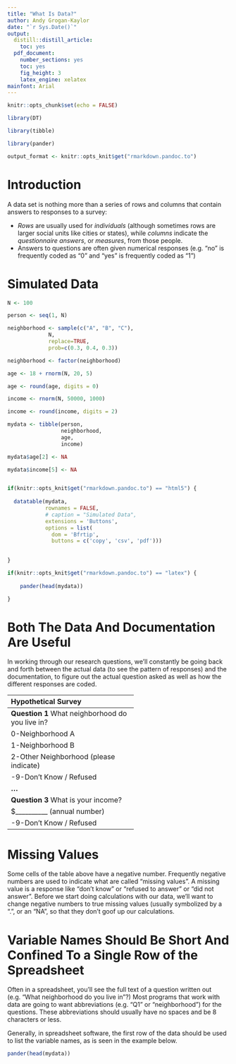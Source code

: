 ```yaml
---
title: "What Is Data?"
author: Andy Grogan-Kaylor
date: "`r Sys.Date()`"
output:
  distill::distill_article:
    toc: yes
  pdf_document: 
    number_sections: yes
    toc: yes
    fig_height: 3
    latex_engine: xelatex
mainfont: Arial
---
```


```r

knitr::opts_chunk$set(echo = FALSE)

library(DT)

library(tibble)

library(pander)

output_format <- knitr::opts_knit$get("rmarkdown.pandoc.to")

```

# Introduction

A data set is nothing more than a series of rows and columns that contain answers to responses to a survey:

* *Rows* are usually used for *individuals* (although sometimes rows are larger social units like cities or states), while *columns* indicate the *questionnaire answers*, or *measures*, from those people.
* Answers to questions are often given numerical responses (e.g. “no” is frequently coded as “0” and “yes” is frequently coded as “1”)

# Simulated Data


```r

N <- 100

person <- seq(1, N)

neighborhood <- sample(c("A", "B", "C"), 
             N, 
             replace=TRUE, 
             prob=c(0.3, 0.4, 0.3))

neighborhood <- factor(neighborhood)

age <- 18 + rnorm(N, 20, 5) 

age <- round(age, digits = 0)

income <- rnorm(N, 50000, 1000)

income <- round(income, digits = 2)

mydata <- tibble(person, 
                 neighborhood,
                 age, 
                 income)

mydata$age[2] <- NA

mydata$income[5] <- NA


if(knitr::opts_knit$get("rmarkdown.pandoc.to") == "html5") { 
  
  datatable(mydata,
            rownames = FALSE,
            # caption = "Simulated Data",
            extensions = 'Buttons',
            options = list(
              dom = 'Bfrtip',
              buttons = c('copy', 'csv', 'pdf')))

  
}

if(knitr::opts_knit$get("rmarkdown.pandoc.to") == "latex") { 
  
    pander(head(mydata))

}


```

# Both The Data And Documentation Are Useful

In working through our research questions, we’ll constantly be going back and forth between the actual data (to see the pattern of responses) and the documentation, to figure out the actual question asked as well as how the different responses are coded.

----------------------------------------
**Hypothetical Survey**
----------------------------------------
**Question 1**
What neighborhood do you live in?

0-Neighborhood A

1-Neighborhood B

2-Other Neighborhood (please indicate)

-9-Don't Know / Refused

**...**

**Question 3**
What is your income?

$__________ (annual number) 

-9-Don't Know / Refused
----------------------------------------

# Missing Values

Some cells of the table above have a negative number. Frequently negative numbers are used to indicate what are called “missing values”. A missing value is a response like “don’t know” or “refused to answer” or “did not answer”. Before we start doing calculations with our data, we’ll want to change negative numbers to true missing values (usually symbolized by a “.”, or an "NA", so that they don’t goof up our calculations.

# Variable Names Should Be Short And Confined To a Single Row of the Spreadsheet

Often in a spreadsheet, you’ll see the full text of a question written out (e.g. “What neighborhood do you live in”?) Most programs that work with data are going to want abbreviations (e.g. “Q1” or “neighborhood”) for the questions. These abbreviations should usually have no spaces and be 8 characters or less.

Generally, in spreadsheet software, the first row of the data should be used to list the variable names, as is seen in the example below.

```r

pander(head(mydata))

```









